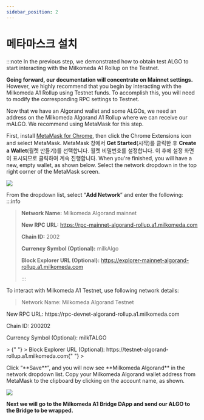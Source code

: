 ```yaml
---
sidebar_position: 2
---
```



# 메타마스크 설치

:::note In the previous step, we demonstrated how to obtain test ALGO to start interacting with the Milkomeda A1 Rollup on the Testnet.

**Going forward, our documentation will concentrate on Mainnet settings.** However, we highly recommend that you begin by interacting with the Milkomeda A1 Rollup using Testnet funds. To accomplish this, you will need to modify the corresponding RPC settings to Testnet.

Now that we have an Algorand wallet and some ALGOs, we need an address on the Milkomeda Algorand A1 Rollup where we can receive our mALGO. We recommend using MetaMask for this step.

First, install [MetaMask for Chrome](https://chrome.google.com/webstore/detail/metamask/nkbihfbeogaeaoehlefnkodbefgpgknn), then click the Chrome Extensions icon <img src={puzzleIcon} alt="" className="img-icon" /> and select MetaMask. MetaMask 창에서 **Get Started**(시작)를 클릭한 후 **Create a Wallet**(월렛 만들기)를 선택합니다. 월렛 비밀번호를 설정합니다. 이 후에 설정 화면이 표시되므로 클릭하여 계속 진행합니다. When you're finished, you will have a new, empty wallet, as shown below. Select the network dropdown in the top right corner of the MetaMask screen.

![](/img/algorand-eth.png)

From the dropdown list, select “**Add Network**” and enter the following: :::info
> **Network Name:** Milkomeda Algorand mainnet
> 
> **New RPC URL:** https://rpc-mainnet-algorand-rollup.a1.milkomeda.com 
> 
> **Chain ID:** 2002
> 
> **Currency Symbol (Optional):** milkAlgo
> 
> **Block Explorer URL (Optional):** https://explorer-mainnet-algorand-rollup.a1.milkomeda.com
> 
> :::

To interact with Milkomeda A1 Testnet, use following network details:
> Network Name: Milkomeda Algorand Testnet
  <p> New RPC URL: https://rpc-devnet-algorand-rollup.a1.milkomeda.com </p>
  <p>Chain ID: 200202</p>
  <p>Currency Symbol (Optional): milkTALGO</p>
  <p>
>  {" "}
>  Block Explorer URL (Optional): https://testnet-algorand-rollup.a1.milkomeda.com{" "}
></p>
Click “**Save**”, and you will now see **Milkomeda Algorand** in the network dropdown list. Copy your Milkomeda Algorand wallet address from MetaMask to the clipboard by clicking on the account name, as shown.

![](/img/algorand-milk.png)

**Next we will go to the Milkomeda A1 Bridge DApp and send our ALGO to the Bridge to be wrapped.**
